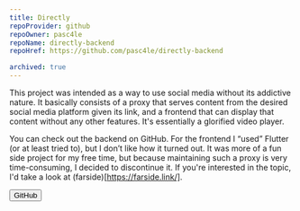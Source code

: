 ```yaml
---
title: Directly
repoProvider: github
repoOwner: pasc4le
repoName: directly-backend
repoHref: https://github.com/pasc4le/directly-backend

archived: true
---
```



This project was intended as a way to use social media without its addictive nature. It basically consists of a proxy that serves content from the desired social media platform given its link, and a frontend that can display that content without any other features. It's essentially a glorified video player.

You can check out the backend on GitHub. For the frontend I “used” Flutter (or at least tried to), but I don’t like how it turned out. It was more of a fun side project for my free time, but because maintaining such a proxy is very time-consuming, I decided to discontinue it. If you're interested in the topic, I'd take a look at (farside)[https://farside.link/].

<Button type="primary" href="https://github.com/pasc4le/directly-backend">
  GitHub
  <Icon name="mdi:github" />
</Button>
